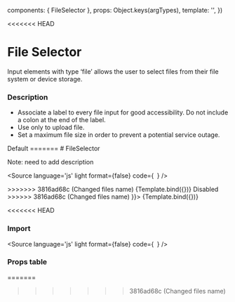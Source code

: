 

  components: { FileSelector },
  props:      Object.keys(argTypes),
  template:   '<FileSelector v-bind="$props" />',
})

<Meta title="Components/Form/FileSelector" />

<<<<<<< HEAD
# File Selector
Input elements with type ‘file’ allows the user to select files from their file system or device storage.

### Description
- Associate a label to every file input for good accessibility. Do not include a colon at the end of the label.
- Use only to upload file.
- Set a maximum file size in order to prevent a potential service outage.


<Canvas columns={2}>
  Default
=======
# FileSelector

Note: need to add description 

<Source
  language='js'
  light
  format={false}
  code={`
  `}
/>

<Canvas>
>>>>>>> 3816ad68c (Changed files name)
  <Story
    name="FileSelector"
    args={{
      label: 'Choose file',
<<<<<<< HEAD
    }}>
    {Template.bind({})}
  </Story>
  Disabled
  <Story
    name="disabled"
    args={{
      label: 'Choose file',
      disabled: true
=======
      selected: 'test'
>>>>>>> 3816ad68c (Changed files name)
    }}>
    {Template.bind({})}
  </Story>
</Canvas>

<<<<<<< HEAD
### Import 

<Source
  language='js'
  light
  format={false}
  code={`
  `}
/>

### Props table
=======
>>>>>>> 3816ad68c (Changed files name)

<ArgsTable of={FileSelector} />
